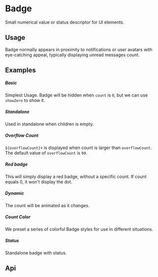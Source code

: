 
<Meta of={KitBadgeStories} />

# Badge

Small numerical value or status descriptor for UI elements.

## Usage

Badge normally appears in proximity to notifications or user avatars with eye-catching appeal, typically displaying unread messages count.

## Examples

##### Basic

Simplest Usage. Badge will be hidden when `count` is `0`, but we can use `showZero` to show it.

<CustomCanvas content={Exemples.Basic} source={Sources.Basic} id="badge-basic" />

##### Standalone

Used in standalone when children is empty.

<CustomCanvas content={Exemples.Standalone} source={Sources.Standalone} id="badge-standalone" />

##### Overflow Count

`${overflowCount}+` is displayed when count is larger than `overflowCount`. The default value of `overflowCount` is `99`.

<CustomCanvas content={Exemples.OverflowCount} source={Sources.OverflowCount} id="badge-overflow-count" />

##### Red badge

This will simply display a red badge, without a specific count. If count equals 0, it won't display the dot.

<CustomCanvas content={Exemples.RedBadge} source={Sources.RedBadge} id="badge-red-badge" />

##### Dynamic

The count will be animated as it changes.

<CustomCanvas content={Exemples.Dynamic} source={Sources.Dynamic} id="badge-dynamic" />

##### Count Color

We preset a series of colorful Badge styles for use in different situations.

<CustomCanvas content={Exemples.CountColor} source={Sources.CountColor} id="badge-count-color" />

##### Status

Standalone badge with status.

<CustomCanvas content={Exemples.Status} source={Sources.Status} id="badge-status" />

## Api

<Canvas of={KitBadgeStories.Api} />

<Controls of={KitBadgeStories.Api} />